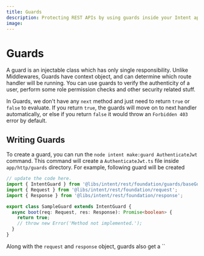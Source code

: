 ```yaml
---
title: Guards
description: Protecting REST APIs by using guards inside your Intent application
image:
---
```


# Guards

A guard is an injectable class which has only single responsibility. Unlike Middlewares, Guards have context object, and can
determine which route handler will be running. You can use guards to verify the authenticity of a user, perform some role permission checks
and other security related stuff.

In Guards, we don't have any `next` method and just need to return `true` or `false` to evaluate. If you return `true`, the guards will move on to next handler
automatically, or else if you return `false` it would throw an `Forbidden 403` error by default.

## Writing Guards
To create a guard, you can run the `node intent make:guard AuthenticateJwt` command. This command will create a `AuthenticateJwt.ts` file inside `app/http/guards` directory. For example, following guard will be created

```ts
// update the code here.
import { IntentGuard } from '@libs/intent/rest/foundation/guards/baseGuard';
import { Request } from '@libs/intent/rest/foundation/request';
import { Response } from '@libs/intent/rest/foundation/response';

export class SampleGuard extends IntentGuard {
  async boot(req: Request, res: Response): Promise<boolean> {
    return true;
    // throw new Error('Method not implemented.');
  }
}
```

Along with the `request` and `response` object, guards also get a ``
